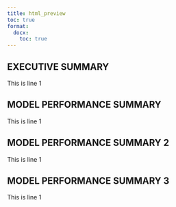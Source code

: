 ```yaml
---
title: html_preview
toc: true
format:
  docx:
    toc: true
---
```

## EXECUTIVE SUMMARY
This is line 1

## MODEL PERFORMANCE SUMMARY
This is line 1

## MODEL PERFORMANCE SUMMARY 2
This is line 1

## MODEL PERFORMANCE SUMMARY 3
This is line 1
